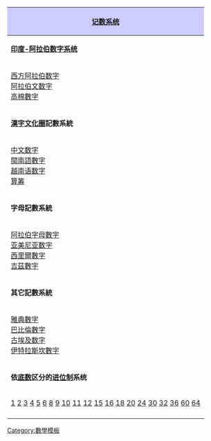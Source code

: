 {| class="infobox" style="width:16em; font-size:80%"
|-
! colspan="2" style="background:#CCF;" | '''[[记数系统]]'''
|-
! colspan="2" | '''[[印度-阿拉伯数字系统]]'''
|-
| [[阿拉伯数字|西方阿拉伯数字]] <br /> [[阿拉伯文数字]] <br />[[高棉數字]]
| [[印度數字]] <br /> [[波羅米數字]]<br />[[泰语数字]]
|-
! colspan="2" | '''[[漢字文化圈]]記數系統'''
|-
|[[中文数字]]<br />[[閩南語數字]]<br />[[越南语数字]]<br />[[算筹]]
|[[日語數字]]<br />[[韓語數字]]<br />[[苏州码子]]
|-
! colspan="2" | '''字母記數系統'''
|-
|[[阿拉伯字母數字]]<br />[[亚美尼亚数字]]<br />[[西里爾數字]]<br />[[吉茲數字]]
|[[希伯來數字]]<br />[[希腊数字]]<br /> [[阿利耶波多數字]]
|-
! colspan="2" | '''其它記數系統'''
|-
|[[雅典數字]]<br />[[巴比倫數字]]<br />[[古埃及数字]]<br />[[伊特拉斯坎數字]]
|[[玛雅数字]]<br />[[罗马数字]]
|-
! colspan="2" | '''依[[底数 (进制)|底数]]区分的[[进位制]]系统'''
|-
| colspan="2" align="center" |  [[一进制|1]] [[二进制|2]] [[三進位|3]] [[四进制|4]] [[五进制|5]] [[六进制|6]] [[八进制|8]] [[九进制|9]] [[十进制|10]] [[十一進制|11]] [[十二进制|12]] [[十五进制|15]] [[十六进制|16]] [[十八进制|18]] [[二十进制|20]] [[二十四進制|24]] [[三十進制|30]] [[三十二進制|32]] [[三十六進制|36]] [[六十进制|60]] [[六十四進制|64]]
|-
| colspan="2" align="right" | {{navbar|记数系统|mini=1}}
|}<noinclude>
[[Category:數學模板]]

</noinclude>